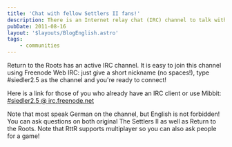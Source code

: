 ```yaml
---
title: 'Chat with fellow Settlers II fans!'
description: There is an Internet relay chat (IRC) channel to talk with other fans.
pubDate: 2011-08-16
layout: '$layouts/BlogEnglish.astro'
tags:
    - communities
---
```



Return to the Roots has an active IRC channel. It is easy to join this channel using <Link href="http://webchat.freenode.net/">Freenode Web IRC</Link>: just give a short nickname (no spaces!), type #siedler2.5 as the channel and you're ready to connect!

Here is a link for those of you who already have an IRC client or use <Link href="http://www.mibbit.com/">Mibbit</Link>: [#siedler2.5 @ irc.freenode.net](irc://irc.freenode.net/siedler2.5)

Note that most speak German on the channel, but English is not forbidden! You can ask questions on both original The Settlers II as well as Return to the Roots. Note that RttR supports multiplayer so you can also ask people for a game!
